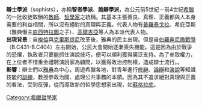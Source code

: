 '''辯士學派'''（sophists），亦稱'''智者學派'''、'''詭辯學派'''，為公元前5世紀－前4世紀[[希臘|希臘]]的一批收徒取酬的[[教師|教師]]、[[哲學家|哲學家]]之統稱。其基本主張善良、真理、正義都與人本身需要的利益相關，所以沒有絕對的真理與正義。代表人物有[[普羅泰戈拉|普羅泰戈拉]]、希庇亞斯（雅典僭主[[庇西特拉圖|庇西特拉圖]]之子）、[[高爾吉亞|高爾吉亞]]等人為本派代表人物。<br />
'''出現背景'''：自[[梭倫|梭倫]]與[[克里斯提尼|克里斯提尼]]改革後，雅典的民主出現。但是自[[伯羅奔尼撒戰爭|伯羅奔尼撒戰爭]]（B.C431-B.C404）左右開始，公民大會開始逐漸喪失機能。這是因為由於戰爭的恐懼，執政者只要能抓住演說技巧，便可以順利獲得廣泛支持。為了牟取權力，在上位者不惜重金禮聘演說家為顧問，以獲得政治控制權，造成辯士流行。。<br />
'''影響'''：辯士們以[[雅典|雅典]]為中心，周遊希臘各地，對青年進行[[修辭|修辭]]、[[論辯|論辯]]和[[演說|演說]]等知識技能的[[訓練|訓練]]，教授參政治國、處理公共事務的本領。因為其不追求絕對真理與正義的看法，受到反彈，從而導致新的哲學思想家出現，如[[蘇格拉底|蘇格拉底]]。
<br />



[[Category:希臘哲學家|Category:希臘哲學家]]
